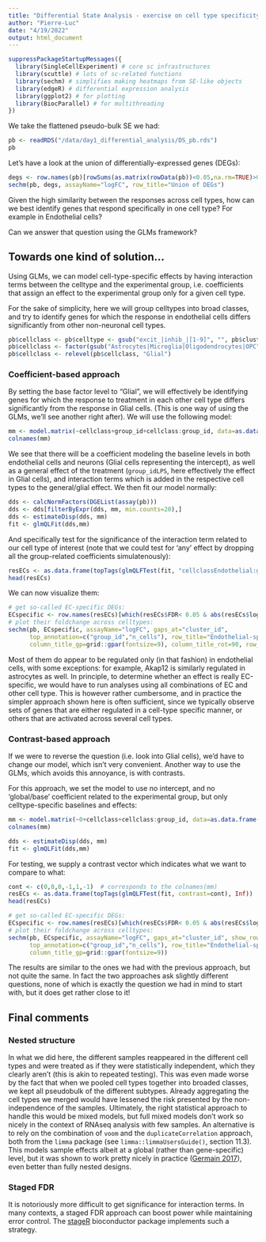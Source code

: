 ```yaml
---
title: "Differential State Analysis - exercise on cell type specificity"
author: "Pierre-Luc"
date: "4/19/2022"
output: html_document
---
```


```r
suppressPackageStartupMessages({
  library(SingleCellExperiment) # core sc infrastructures
  library(scuttle) # lots of sc-related functions
  library(sechm) # simplifies making heatmaps from SE-like objects
  library(edgeR) # differential expression analysis
  library(ggplot2) # for plotting
  library(BiocParallel) # for multithreading
})
```

We take the flattened pseudo-bulk SE we had:

```r
pb <- readRDS("/data/day1_differential_analysis/DS_pb.rds")
pb
```

Let's have a look at the union of differentially-expressed genes (DEGs):

```r
degs <- row.names(pb)[rowSums(as.matrix(rowData(pb))<0.05,na.rm=TRUE)>0]
sechm(pb, degs, assayName="logFC", row_title="Union of DEGs")
```

Given the high similarity between the responses across cell types, how can we best identify genes that respond specifically in one cell type? For example in Endothelial cells?

Can we answer that question using the GLMs framework?



## Towards one kind of solution...

Using GLMs, we can model cell-type-specific effects by having interaction terms between the celltype and the experimental group, i.e. coefficients that assign an effect to the experimental group only for a given cell type.

For the sake of simplicity, here we will group celltypes into broad classes, and try to identify genes for which the response in endothelial cells differs significantly from other non-neuronal cell types.

```r
pb$cellclass <- pb$celltype <- gsub("excit_|inhib_|[1-9]", "", pb$cluster_id)
pb$cellclass <- factor(gsub("Astrocytes|Microglia|Oligodendrocytes|OPC", "Glial", pb$cellclass))
pb$cellclass <- relevel(pb$cellclass, "Glial")
```

### Coefficient-based approach

By setting the base factor level to "Glial", we will effectively be identifying genes for which the response to treatment in each other cell type differs significantly from the response in Glial cells. (This is one way of using the GLMs, we'll see another right after). We will use the following model:

```r
mm <- model.matrix(~cellclass+group_id+cellclass:group_id, data=as.data.frame(colData(pb)))
colnames(mm)
```
We see that there will be a coefficient modeling the baseline levels in both endothelial cells and neurons (Glial cells representing the intercept), as well as a general effect of the treatment (`group_idLPS`, here effectively the effect in Glial cells), and interaction terms which is added in the respective cell types to the general/glial effect. We then fit our model normally:

```r
dds <- calcNormFactors(DGEList(assay(pb)))
dds <- dds[filterByExpr(dds, mm, min.counts=20),]
dds <- estimateDisp(dds, mm)
fit <- glmQLFit(dds,mm)
```

And specifically test for the significance of the interaction term related to our cell type of interest (note that we could test for 'any' effect by dropping all the group-related coefficients simulatenously):

```r
resECs <- as.data.frame(topTags(glmQLFTest(fit, "cellclassEndothelial:group_idLPS"), Inf))
head(resECs)
```

We can now visualize them: 

```r
# get so-called EC-specific DEGs:
ECspecific <- row.names(resECs)[which(resECs$FDR< 0.05 & abs(resECs$logFC)>log2(1.5))]
# plot their foldchange across celltypes:
sechm(pb, ECspecific, assayName="logFC", gaps_at="cluster_id",
      top_annotation=c("group_id","n_cells"), row_title="Endothelial-specific",
      column_title_gp=grid::gpar(fontsize=9), column_title_rot=90, row_names_gp=gpar(fontsize=9))
```
Most of them do appear to be regulated only (in that fashion) in endothelial cells, with some exceptions: for example, Akap12 is similarly regulated in astrocytes as well. In principle, to determine whether an effect is really EC-specific, we would have to run analyses using all combinations of EC and other cell type. This is however rather cumbersome, and in practice the simpler approach shown here is often sufficient, since we typically observe sets of genes that are either regulated in a cell-type specific manner, or others that are activated across several cell types.


### Contrast-based approach

If we were to reverse the question (i.e. look into Glial cells), we'd have to change our model, which isn't very convenient. Another way to use the GLMs, which avoids this annoyance, is with contrasts.

For this approach, we set the model to use no intercept, and no 'global/base' coefficient related to the experimental group, but only celltype-specific baselines and effects:

```r
mm <- model.matrix(~0+cellclass+cellclass:group_id, data=as.data.frame(colData(pb)))
colnames(mm)
```

```r
dds <- estimateDisp(dds, mm)
fit <- glmQLFit(dds,mm)
```

For testing, we supply a contrast vector which indicates what we want to compare to what:

```r
cont <- c(0,0,0,-1,1,-1)  # corresponds to the colnames(mm)
resECs <- as.data.frame(topTags(glmQLFTest(fit, contrast=cont), Inf))
head(resECs)
```

```r
# get so-called EC-specific DEGs:
ECspecific <- row.names(resECs)[which(resECs$FDR< 0.05 & abs(resECs$logFC)>log2(1.5))]
# plot their foldchange across celltypes:
sechm(pb, ECspecific, assayName="logFC", gaps_at="cluster_id", show_rownames = FALSE,
      top_annotation=c("group_id","n_cells"), row_title="Endothelial-specific",
      column_title_gp=grid::gpar(fontsize=9))
```
The results are similar to the ones we had with the previous approach, but not quite the same.
In fact the two approaches ask slightly different questions, none of which is exactly the question we had in mind to start with, but it does get rather close to it!

## Final comments

### Nested structure

In what we did here, the different samples reappeared in the different cell types and were treated as if they were statistically independent, which they clearly aren't (this is akin to repeated testing). This was even made worse by the fact that when we pooled cell types together into broaded classes, we kept all pseudobulk of the different subtypes. Already aggregating the cell types we merged would have lessened the risk presented by the non-independence of the samples. Ultimately, the right statistical approach to handle this would be mixed models, but full mixed models don't work so nicely in the context of RNAseq analysis with few samples. An alternative is to rely on the combination of `voom` and the `duplicateCorrelation` approach, both from the `limma` package (see `limma::limmaUsersGuide()`, section 11.3). This models sample effects albeit at a global (rather than gene-specific) level, but it was shown to work pretty nicely in practice ([Germain 2017](http://dx.doi.org/10.1016/j.stemcr.2017.05.012)), even better than fully nested designs.

### Staged FDR

It is notoriously more difficult to get significance for interaction terms. In many contexts, a staged FDR approach can boost power while maintaining error control. The [stageR](https://bioconductor.org/packages/release/bioc/html/stageR.html) bioconductor package implements such a strategy.
